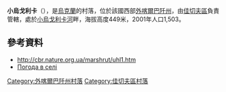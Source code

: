 <!-- 檔案不存在 [[Image:Mala_Uholka.jpg|right]] -->

'''小烏戈利卡'''（{{lang-uk|Мала Уголька}}），是[[烏克蘭|烏克蘭]]的村落，位於該國西部[[外喀爾巴阡州|外喀爾巴阡州]]，由[[佳切夫區|佳切夫區]]負責管轄，處於[[小烏戈利卡河|小烏戈利卡河]]畔，海拔高度449米，2001年人口1,503。

{{coord|48|10|37|N|23|38|18|E|scale:30000|display=title}}

==參考資料==
* http://cbr.nature.org.ua/marshrut/uhl1.htm {{Wayback|url=http://cbr.nature.org.ua/marshrut/uhl1.htm |date=20160304222338 }}
* [http://weather.in.ua/ua/zakarpatskaja/14603 Погода в селі ] {{Wayback|url=http://weather.in.ua/ua/zakarpatskaja/14603 |date=20161106040203 }}

{{DEFAULTSORT:Мала Уголька}}

[[Category:外喀爾巴阡州村落|Category:外喀爾巴阡州村落]]
[[Category:佳切夫區村落|Category:佳切夫區村落]]


{{Zakarpattia-geo-stub}}